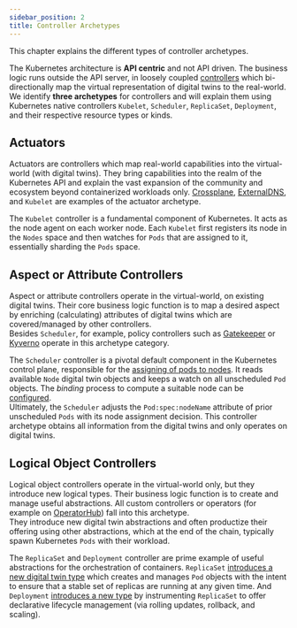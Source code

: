 ```yaml
---
sidebar_position: 2
title: Controller Archetypes
---
```


This chapter explains the different types of controller archetypes.

The Kubernetes architecture is **API centric** and not API driven. The business logic runs outside the API server, in loosely coupled [controllers](https://kubernetes.io/docs/concepts/architecture/controller/) which bi-directionally map the virtual representation of <Term>digital twins</Term> to the real-world.  
We identify **three archetypes** for controllers and will explain them using Kubernetes native controllers `Kubelet`, `Scheduler`, `ReplicaSet`, `Deployment`, and their respective resource types or kinds.

## Actuators
    
Actuators are controllers which map real-world capabilities into the virtual-world (with digital twins). They bring capabilities into the realm of the Kubernetes API and explain the vast expansion of the community and ecosystem beyond containerized workloads only. [Crossplane](https://www.crossplane.io/), [ExternalDNS](https://kubernetes-sigs.github.io/external-dns/latest/), and `Kubelet` are examples of the actuator archetype.

The `Kubelet` controller is a fundamental component of Kubernetes. It acts as the node agent on each worker node. Each `Kubelet` first registers its node in the `Nodes` space and then watches for `Pods` that are assigned to it, essentially sharding the `Pods` space.

<ApeiroFigure src="/control-planes/img/actuator.svg" 
    alt="Actuators" 
    caption="Actuators"
    width="100%"/>

## Aspect or Attribute Controllers

Aspect or attribute controllers operate in the virtual-world, on existing digital twins. Their core business logic function is to map a desired aspect by enriching (calculating) attributes of digital twins which are covered/managed by other controllers.  
Besides `Scheduler`, for example, policy controllers such as [Gatekeeper](https://open-policy-agent.github.io/gatekeeper/website/) or [Kyverno](https://kyverno.io/) operate in this archetype category.

The `Scheduler` controller is a pivotal default component in the Kubernetes control plane, responsible for the [assigning of pods to nodes](https://kubernetes.io/docs/concepts/scheduling-eviction/assign-pod-node/). It reads available `Node` digital twin objects and keeps a watch on all unscheduled `Pod` objects. The *binding* process to compute a suitable node can be [configured](https://kubernetes.io/docs/concepts/scheduling-eviction/kube-scheduler/).  
Ultimately, the `Scheduler` adjusts the `Pod:spec:nodeName` attribute of prior unscheduled `Pods` with its node assignment decision. This controller archetype obtains all information from the digital twins and only operates on digital twins.

<ApeiroFigure src="/control-planes/img/aspect.svg" 
    alt="Aspects" 
    caption="Aspects"
    width="100%"/>

## Logical Object Controllers

Logical object controllers operate in the virtual-world only, but they introduce new logical types. Their business logic function is to create and manage useful abstractions. All custom controllers or operators (for example on [OperatorHub](https://operatorhub.io)) fall into this archetype.  
They introduce new digital twin abstractions and often productize their offering using other abstractions, which at the end of the chain, typically spawn Kubernetes `Pods` with their workload. 

The `ReplicaSet` and `Deployment` controller are prime example of useful abstractions for the orchestration of containers. `ReplicaSet` [introduces a new digital twin type](https://kubernetes.io/docs/concepts/workloads/controllers/replicaset/) which creates and manages `Pod` objects with the intent to ensure that a stable set of replicas are running at any given time. And `Deployment` [introduces a new type](https://kubernetes.io/docs/concepts/workloads/controllers/deployment/) by instrumenting `ReplicaSet` to offer declarative lifecycle management (via rolling updates, rollback, and scaling).
<ApeiroFigure src="/control-planes/img/abstract.svg" 
    alt="Abstractions" 
    caption="Abstractions"
    width="100%"/>